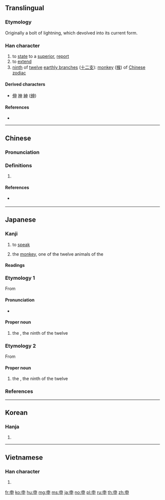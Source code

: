 {{character info/new}}
{{also|田|甲|由|𢑚}}
==Translingual==

===Etymology===
{{Han etyl}}
Originally a bolt of lightning, which devolved into its current form.

===Han character===
{{Han char|rn=102|rad=田|as=00|sn=5|four=50006|canj=LWL|ids=⿻十囗}}

# to [[state]] to a [[superior]], [[report]]
# to [[extend]]
# [[ninth]] of [[twelve]] [[earthly branch]]es ([[十二支]]): [[monkey]] ([[猴]]) of [[W:Chinese zodiac|Chinese zodiac]]

====Derived characters====
* [[伸]] [[神]] [[紳]] ([[绅]])

====References====
* {{Han ref|kx=0758.040|dkj=21726|dj=1168.010|hdz=42526.010|uh=7533|ud=30003|bh=A5D3|bd=42451}}

----

==Chinese==
{{zh-forms|alt=𢑚}}

===Pronunciation===
{{zh-pron
|m=shēn
|c=san1
|mn=sin/qz,xm,zz:chhun
|mn_note=sin - literary; chhun - vernacular
|h=pfs=sṳ̂n
|mc=y
|oc=y
|cat=v,n,pn
}}

===Definitions===
{{zh-hanzi}}

# {{rfdef|lang=zh}}

====References====
* {{qualifier|Min Nan}} {{thcwd|1859}}

----

==Japanese==

===Kanji===
{{ja-kanji|grade=3|rs=田00}}

# {{qualifier|humble}} to [[speak]]
# the [[monkey]], one of the twelve animals of the {{w|Chinese zodiac}}

====Readings====
{{ja-readings
|goon=[[しん]] (shin)
|kanon=[[しん]] (shin)
|kun=[[もうす]] ([[申す]], mōsu), [[もうし]] ([[申し]], mōshi), [[さる]] (saru) {{non-joyo-reading}}
}}

===Etymology 1===
{{ja-kanjitab|さる|yomi=k}}
{{wp|lang=ja}}
From {{m|ja|猿|tr=saru||[[monkey]]}}

====Pronunciation====
{{ja-pron|acc=1|y=k|さる|acc_ref=DJR,SMK5,NHK}}
* {{hmp|lang=ja|sort=さる|猿|去る|避る|然る}}

====Proper noun====
{{ja-pos|proper|さる}}

# the {{w|Monkey (zodiac)|Monkey}}, the ninth of the twelve {{w|Earthly Branches}}

===Etymology 2===
{{ja-kanjitab|しん|yomi=o}}
From {{der|ja|ltc|申|tr=syin|sort=しん}}

====Proper noun====
{{ja-pos|proper|しん}}

# the {{w|Monkey (zodiac)|Monkey}}, the ninth of the twelve {{w|Earthly Branches}}

===References===
<references/>

{{cln|ja|words with multiple readings}}
{{C|ja|Earthly Branches|sort=さる}}
----

==Korean==

===Hanja===
{{ko-hanja|hangeul=신|eumhun=|rv=shin|mr=shin|y=shin}}

# {{defn|lang=ko|sort=田00}}

----

==Vietnamese==

===Han character===
{{vi-hantu|[[thân]]|rs=田00}}

# {{defn|lang=vi|sort=田00}}

[[fr:申]]
[[ko:申]]
[[hu:申]]
[[mg:申]]
[[ms:申]]
[[ja:申]]
[[no:申]]
[[pl:申]]
[[ru:申]]
[[th:申]]
[[zh:申]]